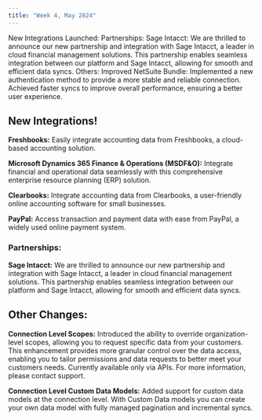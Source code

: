 ```yaml
---
title: "Week 4, May 2024"
---
```


New Integrations Launched:
Partnerships:
Sage Intacct: We are thrilled to announce our new partnership and integration with Sage Intacct, a leader in cloud financial management solutions. This partnership enables seamless integration between our platform and Sage Intacct, allowing for smooth and efficient data syncs.
Others:
Improved NetSuite Bundle:
Implemented a new authentication method to provide a more stable and reliable connection.
Achieved faster syncs to improve overall performance, ensuring a better user experience.

## New Integrations!

**Freshbooks:** Easily integrate accounting data from Freshbooks, a cloud-based accounting solution.

**Microsoft Dynamics 365 Finance & Operations (MSDF&O):** Integrate financial and operational data seamlessly with this comprehensive enterprise resource planning (ERP) solution.

**Clearbooks:** Integrate accounting data from Clearbooks, a user-friendly online accounting software for small businesses.

**PayPal:** Access transaction and payment data with ease from PayPal, a widely used online payment system.

### Partnerships:

**Sage Intacct:** We are thrilled to announce our new partnership and integration with Sage Intacct, a leader in cloud financial management solutions. This partnership enables seamless integration between our platform and Sage Intacct, allowing for smooth and efficient data syncs.

## Other Changes:

**Connection Level Scopes:** Introduced the ability to override organization-level scopes, allowing you to request specific data from your customers. This enhancement provides more granular control over the data access, enabling you to tailor permissions and data requests to better meet your customers needs. Currently available only via APIs. For more information, please contact support.

**Connection Level Custom Data Models:** Added support for custom data models at the connection level. With Custom Data models you can create your own data model with fully managed pagination and incremental syncs.

